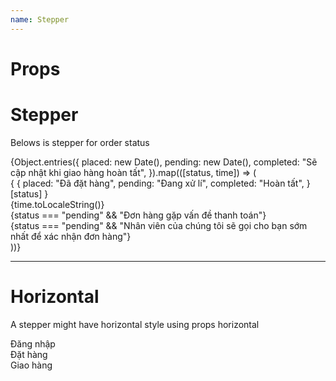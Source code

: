 ```yaml
---
name: Stepper
---
```



# Props

<Props of={Stepper} />

# Stepper

Belows is stepper for order status

<Playground>
  <Stepper current={1}>
    {Object.entries({
      placed: new Date(),
      pending: new Date(),
      completed: "Sẽ cập nhật khi giao hàng hoàn tất",
    }).map(([status, time]) => (
      <div className="mb-6" key={status}>
        <div className="text-base">
          {
            {
              placed: "Đã đặt hàng",
              pending: "Đang xử lí",
              completed: "Hoàn tất",
            }[status]
          }
        </div>
        <div className="text-sm text-gray-8">
          {time.toLocaleString()}
          <div>{status === "pending" && "Đơn hàng gặp vấn đề thanh toán"}</div>
          <div>
            {status === "pending" &&
              "Nhân viên của chúng tôi sẽ gọi cho bạn sớm nhất để xác nhận đơn hàng"}
          </div>
        </div>
      </div>
    ))}
  </Stepper>
</Playground>

---

# Horizontal

A stepper might have horizontal style using props horizontal

<Playground>
  <Stepper horizontal current={1}>
    <div>Đăng nhập</div>
    <div>Đặt hàng</div>
    <div>Giao hàng</div>
  </Stepper>
</Playground>
